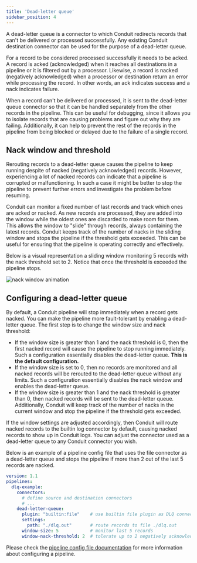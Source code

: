 ```yaml
---
title: 'Dead-letter queue'
sidebar_position: 4
---
```


A dead-letter queue is a connector to which Conduit redirects records that can't
be delivered or processed successfully. Any existing Conduit destination
connector can be used for the purpose of a dead-letter queue.

For a record to be considered processed successfully it needs to be acked. A
record is acked (acknowledged) when it reaches all destinations in a pipeline
or it is filtered out by a processor. Likewise, a record is nacked (negatively
acknowledged) when a processor or destination return an error while processing
the record. In other words, an ack indicates success and a nack indicates
failure.

When a record can't be delivered or processed, it is sent to the dead-letter
queue connector so that it can be handled separately from the other records in
the pipeline. This can be useful for debugging, since it allows you to isolate
records that are causing problems and figure out why they are failing.
Additionally, it can help to prevent the rest of the records in the pipeline
from being blocked or delayed due to the failure of a single record.

## Nack window and threshold

Rerouting records to a dead-letter queue causes the pipeline to keep running
despite of nacked (negatively acknowledged) records. However, experiencing a lot
of nacked records can indicate that a pipeline is corrupted or malfunctioning.
In such a case it might be better to stop the pipeline to prevent further errors
and investigate the problem before resuming.

Conduit can monitor a fixed number of last records and track which ones are
acked or nacked. As new records are processed, they are added into the window
while the oldest ones are discarded to make room for them. This allows the
window to "slide" through records, always containing the latest records. Conduit
keeps track of the number of nacks in the sliding window and stops the pipeline
if the threshold gets exceeded. This can be useful for ensuring that the
pipeline is operating correctly and effectively.

Below is a visual representation a sliding window monitoring 5 records with the
nack threshold set to 2. Notice that once the threshold is exceeded the pipeline
stops.

![nack window animation](/images/dlq-window-animation.gif)

## Configuring a dead-letter queue

By default, a Conduit pipeline will stop immediately when a record gets nacked.
You can make the pipeline more fault-tolerant by enabling a dead-letter queue.
The first step is to change the window size and nack threshold:

- If the window size is greater than 1 and the nack threshold is 0, then the
  first nacked record will cause the pipeline to stop running immediately. Such
  a configuration essentially disables the dead-letter queue. **This is the
  default configuration.**
- If the window size is set to 0, then no records are monitored and all nacked
  records will be rerouted to the dead-letter queue without any limits. Such a
  configuration essentially disables the nack window and enables the dead-letter
  queue.
- If the window size is greater than 1 and the nack threshold is greater than 0,
  then nacked records will be sent to the dead-letter queue. Additionally,
  Conduit will keep track of the number of nacks in the current window and stop
  the pipeline if the threshold gets exceeded.

If the window settings are adjusted accordingly, then Conduit will route nacked
records to the builtin log connector by default, causing nacked records to show
up in Conduit logs. You can adjust the connector used as a dead-letter queue to
any Conduit connector you wish.

Below is an example of a pipeline config file that uses the file connector as a
dead-letter queue and stops the pipeline if more than 2 out of the last 5
records are nacked.

```yaml
version: 1.1
pipelines:
  dlq-example:
    connectors:
      # define source and destination connectors
      # ...
    dead-letter-queue:
      plugin: "builtin:file"    # use builtin file plugin as DLQ connector
      settings:
        path: "./dlq.out"       # route records to file ./dlq.out
      window-size: 5            # monitor last 5 records
      window-nack-threshold: 2  # tolerate up to 2 negatively acknowledged records
```

Please check
the [pipeline config file documentation](/docs/configuration/pipeline-configuration-files)
for more information about configuring a pipeline.
